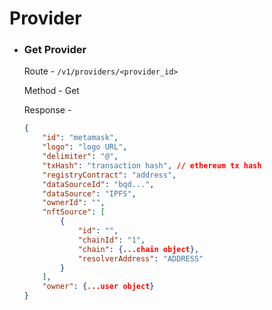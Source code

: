 # Provider

- ### Get Provider
    
    Route - `/v1/providers/<provider_id>`
    
    Method - Get
    
    Response -
    
    ```json
    {
    	"id": "metamask",
    	"logo": "logo URL",
    	"delimiter": "@",
    	"txHash": "transaction hash", // ethereum tx hash
    	"registryContract": "address",
        "dataSourceId": "bqd...",
    	"dataSource": "IPFS",
        "ownerId": "",
        "nftSource": [
            {
                "id": "",
                "chainId": "1",
                "chain": {...chain object},
                "resolverAddress": "ADDRESS"
            }
        ],
    	"owner": {...user object}
    }
    ```